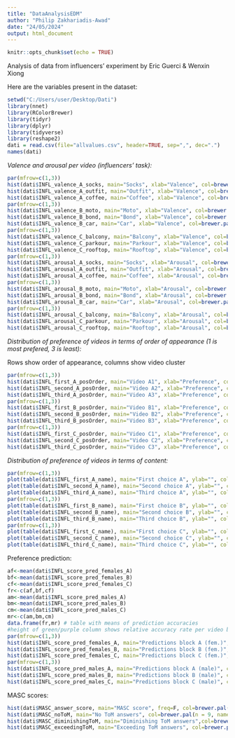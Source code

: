 ---
title: "DataAnalysisEDM"
author: "Philip Zakhariadis-Awad"
date: "24/05/2024"
output: html_document
---

```{r setup, include=FALSE}
knitr::opts_chunk$set(echo = TRUE)
```

Analysis of data from influencers' experiment by Eric Guerci & Wenxin Xiong

Here are the variables present in the dataset:

```{r}
setwd("C:/Users/user/Desktop/Dati")
library(nnet)
library(RColorBrewer)
library(tidyr)
library(dplyr)
library(tidyverse)
library(reshape2)
dati = read.csv(file="allvalues.csv", header=TRUE, sep=",", dec=".")
names(dati)
```

*Valence and arousal per video (influencers' task):*

```{r}
par(mfrow=c(1,3))
hist(dati$INFL_valence_A_socks, main="Socks", xlab="Valence", col=brewer.pal(n = 7, name = "PiYG"))
hist(dati$INFL_valence_A_outfit, main="Outfit", xlab="Valence", col=brewer.pal(n = 8, name = "PiYG"))
hist(dati$INFL_valence_A_coffee, main="Coffee", xlab="Valence", col=brewer.pal(n = 8, name = "PiYG"))
par(mfrow=c(1,3))
hist(dati$INFL_valence_B_moto, main="Moto", xlab="Valence", col=brewer.pal(n = 8, name = "PiYG"))
hist(dati$INFL_valence_B_bond, main="Bond", xlab="Valence", col=brewer.pal(n = 8, name = "PiYG"))
hist(dati$INFL_valence_B_car, main="Car", xlab="Valence", col=brewer.pal(n = 8, name = "PiYG"))
par(mfrow=c(1,3))
hist(dati$INFL_valence_C_balcony, main="Balcony", xlab="Valence", col=brewer.pal(n = 8, name = "PiYG"))
hist(dati$INFL_valence_C_parkour, main="Parkour", xlab="Valence", col=brewer.pal(n = 8, name = "PiYG"))
hist(dati$INFL_valence_C_rooftop, main="Rooftop", xlab="Valence", col=brewer.pal(n = 8, name = "PiYG"))
par(mfrow=c(1,3))
hist(dati$INFL_arousal_A_socks, main="Socks", xlab="Arousal", col=brewer.pal(n = 9, name = "PuRd"))
hist(dati$INFL_arousal_A_outfit, main="Outfit", xlab="Arousal", col=brewer.pal(n = 9, name = "PuRd"))
hist(dati$INFL_arousal_A_coffee, main="Coffee", xlab="Arousal", col=brewer.pal(n = 6, name = "PuRd"))
par(mfrow=c(1,3))
hist(dati$INFL_arousal_B_moto, main="Moto", xlab="Arousal", col=brewer.pal(n = 9, name = "PuRd"))
hist(dati$INFL_arousal_B_bond, main="Bond", xlab="Arousal", col=brewer.pal(n = 9, name = "PuRd"))
hist(dati$INFL_arousal_B_car, main="Car", xlab="Arousal", col=brewer.pal(n = 9, name = "PuRd"))
par(mfrow=c(1,3))
hist(dati$INFL_arousal_C_balcony, main="Balcony", xlab="Arousal", col=brewer.pal(n = 7, name = "PuRd"))
hist(dati$INFL_arousal_C_parkour, main="Parkour", xlab="Arousal", col=brewer.pal(n = 8, name = "PuRd"))
hist(dati$INFL_arousal_C_rooftop, main="Rooftop", xlab="Arousal", col=brewer.pal(n = 6, name = "PuRd"))
```

*Distribution of preference of videos in terms of order of appearance (1 is most prefered, 3 is least):*

Rows show order of appearance, columns show video cluster

```{r}
par(mfrow=c(1,3))
hist(dati$INFL_first_A_posOrder, main="Video A1", xlab="Preference", col=c("green", "yellow", "red"))
hist(dati$INFL_second_A_posOrder, main="Video A2", xlab="Preference", col=c("green", "yellow", "red"))
hist(dati$INFL_third_A_posOrder, main="Video A3", xlab="Preference", col=c("green", "yellow", "red"))
par(mfrow=c(1,3))
hist(dati$INFL_first_B_posOrder, main="Video B1", xlab="Preference", col=c("green", "yellow", "red"))
hist(dati$INFL_second_B_posOrder, main="Video B2", xlab="Preference", col=c("green", "yellow", "red"))
hist(dati$INFL_third_B_posOrder, main="Video B3", xlab="Preference", col=c("green", "yellow", "red"))
par(mfrow=c(1,3))
hist(dati$INFL_first_C_posOrder, main="Video C1", xlab="Preference", col=c("green", "yellow", "red"))
hist(dati$INFL_second_C_posOrder, main="Video C2", xlab="Preference", col=c("green", "yellow", "red"))
hist(dati$INFL_third_C_posOrder, main="Video C3", xlab="Preference", col=c("green", "yellow", "red"))
```

*Distribution of preference of videos in terms of content:*


```{r}
par(mfrow=c(1,3))
plot(table(dati$INFL_first_A_name), main="First choice A", ylab="", col=c("green", "orange", "red"))
plot(table(dati$INFL_second_A_name), main="Second choice A", ylab="", col=c("green", "orange", "red"))
plot(table(dati$INFL_third_A_name), main="Third choice A", ylab="", col=c("green", "orange", "red"))
par(mfrow=c(1,3))
plot(table(dati$INFL_first_B_name), main="First choice B", ylab="", col=c("green", "orange", "red"))
plot(table(dati$INFL_second_B_name), main="Second choice B", ylab="", col=c("green", "orange", "red"))
plot(table(dati$INFL_third_B_name), main="Third choice B", ylab="", col=c("green", "orange", "red"))
par(mfrow=c(1,3))
plot(table(dati$INFL_first_C_name), main="First choice C", ylab="", col=c("green", "orange", "red"))
plot(table(dati$INFL_second_C_name), main="Second choice C", ylab="", col=c("green", "orange", "red"))
plot(table(dati$INFL_third_C_name), main="Third choice C", ylab="", col=c("green", "orange", "red"))
```

Preference prediction:
```{r}
af<-mean(dati$INFL_score_pred_females_A)
bf<-mean(dati$INFL_score_pred_females_B)
cf<-mean(dati$INFL_score_pred_females_C)
fr<-c(af,bf,cf)
am<-mean(dati$INFL_score_pred_males_A)
bm<-mean(dati$INFL_score_pred_males_B)
cm<-mean(dati$INFL_score_pred_males_C)
mr<-c(am,bm,cm)
data.frame(fr,mr) # table with means of prediction accuracies
#height of green/purple column shows relative accuracy rate per video block
par(mfrow=c(1,3))
hist(dati$INFL_score_pred_females_A, main="Predictions block A (fem.)", col=brewer.pal(n = 9, name = "Greens"))
hist(dati$INFL_score_pred_females_B, main="Predictions block B (fem.)", col=brewer.pal(n = 9, name = "Greens"))
hist(dati$INFL_score_pred_females_C, main="Predictions block C (fem.)", col=brewer.pal(n = 9, name = "Greens"))
par(mfrow=c(1,3))
hist(dati$INFL_score_pred_males_A, main="Predictions block A (male)", col=brewer.pal(n = 9, name = "Purples"))
hist(dati$INFL_score_pred_males_B, main="Predictions block B (male)", col=brewer.pal(n = 9, name = "Purples"))
hist(dati$INFL_score_pred_males_C, main="Predictions block C (male)", col=brewer.pal(n = 9, name = "Purples"))
```

MASC scores:
```{r}
hist(dati$MASC_answer_score, main="MASC score", freq=F, col=brewer.pal(n = 9, name = "Blues"))
hist(dati$MASC_noToM, main="No ToM answers", col=brewer.pal(n = 9, name = "YlOrRd"), freq=F)
hist(dati$MASC_diminishingToM, main="Diminishing ToM answers",col=brewer.pal(n = 9, name = "YlOrRd"), freq=F)
hist(dati$MASC_exceedingToM, main="Exceeding ToM answers", col=brewer.pal(n = 6, name = "YlOrRd"), freq=F)
```


